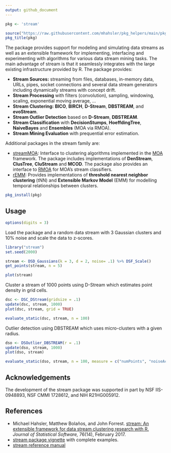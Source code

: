 ```yaml
---
output: github_document
---
```


```r
pkg <- 'stream'

source("https://raw.githubusercontent.com/mhahsler/pkg_helpers/main/pkg_helpers.R")
pkg_title(pkg)
```

The package provides support for modeling and simulating data streams as well as an extensible framework for implementing, interfacing and
experimenting with algorithms for various data stream mining tasks. The main advantage of stream is that it seamlessly integrates with the large existing infrastructure provided by R. The package provides:

* **Stream Sources:** streaming from files, databases, in-memory data, URLs, pipes, 
  socket connections and several data stream generators including
  dynamically streams with concept drift.
* **Stream Processing** with filters (convolution), sampling, windowing, scaling, exponential moving average, ...
* **Stream Clustering:** **BICO**, **BIRCH**, **D-Stream**, **DBSTREAM**, and **evoStream**.
* **Stream Outlier Detection** based on **D-Stream**, **DBSTREAM**.
* **Stream Classification** with **DecisionStumps**, **HoeffdingTree**, **NaiveBayes**
    and **Ensembles** (MOA via RMOA).
* **Stream Mining Evaluation** with prequential error estimation.

Additional packages in the stream family are:

* [streamMOA](https://github.com/mhahsler/streamMOA): Interface to clustering
  algorithms implemented in the [MOA](https://moa.cms.waikato.ac.nz/) framework.
  The package includes implementations of **DenStream**, **ClusTree**, **CluStream** and **MCOD**.
  The package also provides an interface to [RMOA](https://github.com/jwijffels/RMOA) for
  MOA's stream classifiers.
* [rEMM](https://github.com/mhahsler/rEMM): Provides implementations of 
  **threshold nearest neighbor clustering** (tNN) and
  **Extensible Markov Model** (EMM)  for modelling temporal relationships between clusters.


```r
pkg_install(pkg)
```

## Usage

```r
options(digits = 3)
```

Load the package and a random data stream with 3 Gaussian clusters and 10\% noise and scale the data to z-scores.

```r
library("stream")
set.seed(2000)

stream <- DSD_Gaussians(k = 3, d = 2, noise= .1) %>% DSF_Scale()
get_points(stream, n = 5)

plot(stream)
```

Cluster a stream of 1000 points using D-Stream which estimates point density in grid cells.

```r
dsc <- DSC_DStream(gridsize = .1)
update(dsc, stream, 1000)
plot(dsc, stream, grid = TRUE)
```

```r
evaluate_static(dsc, stream, n = 100)
```


Outlier detection using DBSTREAM which uses micro-clusters with a given radius.

```r
dso <- DSOutlier_DBSTREAM(r = .1)
update(dso, stream, 1000)
plot(dso, stream)
```

```r
evaluate_static(dso, stream, n = 100, measure = c("numPoints", "noiseActual", "noisePredicted", "noisePrecision"))
```

## Acknowledgements

The development of the stream package was supported in part by NSF IIS-0948893, NSF CMMI 1728612, and NIH R21HG005912.

## References

* Michael Hahsler, Matthew Bolaños, and John Forrest. [stream: An extensible framework for data stream clustering research with R.](https://dx.doi.org/10.18637/jss.v076.i14) _Journal of Statistical Software,_ 76(14), February 2017.
* [stream package vignette](https://cran.r-project.org/package=stream/vignettes/stream.pdf) with complete examples.
* [stream reference manual](https://cran.r-project.org/package=stream/stream.pdf)

